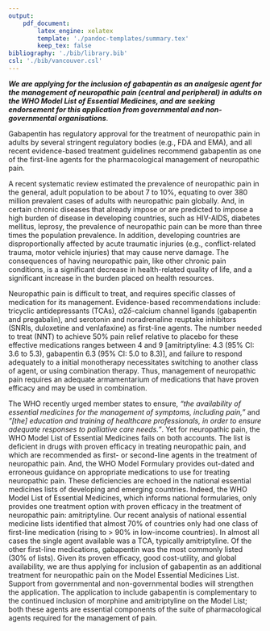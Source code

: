 ```yaml
---
output:
    pdf_document:
        latex_engine: xelatex
        template: './pandoc-templates/summary.tex'
        keep_tex: false
bibliography: './bib/library.bib'
csl: './bib/vancouver.csl'
---
```


_**We are applying for the inclusion of gabapentin as an analgesic agent for the management of neuropathic pain (central and peripheral) in adults on the WHO Model List of Essential Medicines, and are seeking endorsement for this application from governmental and non-governmental organisations**_. 

Gabapentin has regulatory approval for the treatment of neuropathic pain in adults by several stringent regulatory bodies (e.g., FDA and EMA), and all recent evidence-based treatment guidelines recommend gabapentin as one of the first-line agents for the pharmacological management of neuropathic pain.

A recent systematic review estimated the prevalence of neuropathic pain in the general, adult population to be about 7 to 10%, equating to over 380 million prevalent cases of adults with neuropathic pain globally. And, in certain chronic diseases that already impose or are predicted to impose a high burden of disease in developing countries, such as HIV-AIDS, diabetes mellitus, leprosy, the prevalence of neuropathic pain can be more than three times the population prevalence. In addition, developing countries are disproportionally affected by acute traumatic injuries (e.g., conflict-related trauma, motor vehicle injuries) that may cause nerve damage. The consequences of having neuropathic pain, like other chronic pain conditions, is a significant decrease in health-related quality of life, and a significant increase in the burden placed on health resources. 

Neuropathic pain is difficult to treat, and requires specific classes of medication for its management. Evidence-based recommendations include: tricyclic antidepressants (TCAs), $\alpha 2 \delta$-calcium channel ligands (gabapentin and pregabalin), and serotonin and noradrenaline reuptake inhibitors (SNRIs, duloxetine and venlafaxine) as first-line agents. The number needed to treat (NNT) to achieve 50% pain relief relative to placebo for these effective medications ranges between 4 and 9 [amitriptyline: 4.3 (95% CI: 3.6 to 5.3), gabapentin 6.3 (95% CI: 5.0 to 8.3)], and failure to respond adequately to a initial monotherapy necessitates switching to another class of agent, or using combination therapy. Thus, management of neuropathic pain requires an adequate armamentarium of medications that have proven efficacy and may be used in combination. 

The WHO recently urged member states to ensure, _“the availability of essential medicines for the management of symptoms, including pain,”_ and _“[the] education and training of healthcare professionals, in order to ensure adequate responses to palliative care needs.”_. Yet for neuropathic pain, the WHO Model List of Essential Medicines fails on both accounts. The list is deficient in drugs with proven efficacy in treating neuropathic pain, and which are recommended as first- or second-line agents in the treatment of neuropathic pain. And, the WHO Model Formulary provides out-dated and erroneous guidance on appropriate medications to use for treating neuropathic pain. These deficiencies are echoed in the national essential medicines lists of developing and emerging countries. Indeed, the WHO Model List of Essential Medicines, which informs national formularies, only provides one treatment option with proven efficacy in the treatment of neuropathic pain: amitriptyline. Our recent analysis of national essential medicine lists identified that almost 70% of countries only had one class of first-line medication (rising to $>$ 90% in low-income countries). In almost all cases the single agent available was a TCA, typically amitriptyline. Of the other first-line medications, gabapentin was the most commonly listed (30% of lists). Given its proven efficacy, good cost-utility, and global availability, we are thus applying for inclusion of gabapentin as an additional treatment for neuropathic pain on the Model Essential Medicines List. Support from governmental and non-governmental bodies will strengthen the application. The application to include gabapentin is complementary to the continued inclusion of morphine and amitriptyline on the Model List; both these agents are essential components of the suite of pharmacological agents required for the management of pain.
